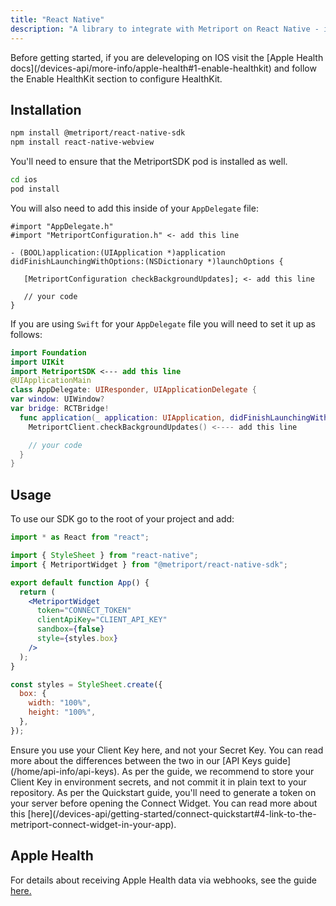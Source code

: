 ```yaml
---
title: "React Native"
description: "A library to integrate with Metriport on React Native - including Apple Health integrations."
---
```


<Info>
  Before getting started, if you are deleveloping on IOS visit the [Apple Health
  docs](/devices-api/more-info/apple-health#1-enable-healthkit) and follow the Enable HealthKit
  section to configure HealthKit.
</Info>

## Installation

```sh
npm install @metriport/react-native-sdk
npm install react-native-webview
```

You'll need to ensure that the MetriportSDK pod is installed as well.

```sh
cd ios
pod install
```

You will also need to add this inside of your `AppDelegate` file:

```objc
#import "AppDelegate.h"
#import "MetriportConfiguration.h" <- add this line

- (BOOL)application:(UIApplication *)application didFinishLaunchingWithOptions:(NSDictionary *)launchOptions {

   [MetriportConfiguration checkBackgroundUpdates]; <- add this line

   // your code
}
```

If you are using `Swift` for your `AppDelegate` file you will need to set it up as follows:

```swift
import Foundation
import UIKit
import MetriportSDK <--- add this line
@UIApplicationMain
class AppDelegate: UIResponder, UIApplicationDelegate {
var window: UIWindow?
var bridge: RCTBridge!
  func application(_ application: UIApplication, didFinishLaunchingWithOptions launchOptions: [UIApplication.LaunchOptionsKey: Any]?) -> Bool {
    MetriportClient.checkBackgroundUpdates() <---- add this line

    // your code
  }
}
```

## Usage

To use our SDK go to the root of your project and add:

```jsx
import * as React from "react";

import { StyleSheet } from "react-native";
import { MetriportWidget } from "@metriport/react-native-sdk";

export default function App() {
  return (
    <MetriportWidget
      token="CONNECT_TOKEN"
      clientApiKey="CLIENT_API_KEY"
      sandbox={false}
      style={styles.box}
    />
  );
}

const styles = StyleSheet.create({
  box: {
    width: "100%",
    height: "100%",
  },
});
```

<Warning>
  Ensure you use your Client Key here, and not your Secret Key. You can read more about the
  differences between the two in our [API Keys guide](/home/api-info/api-keys).
</Warning>

<Info>
  As per the guide, we recommend to store your Client Key in environment secrets, and not commit it
  in plain text to your repository.
</Info>

<Info>
  As per the Quickstart guide, you'll need to generate a token on your server before opening the
  Connect Widget. You can read more about this
  [here](/devices-api/getting-started/connect-quickstart#4-link-to-the-metriport-connect-widget-in-your-app).
</Info>

## Apple Health

For details about receiving Apple Health data via webhooks, see the guide [here.](/devices-api/more-info/apple-health#receiving-data)
